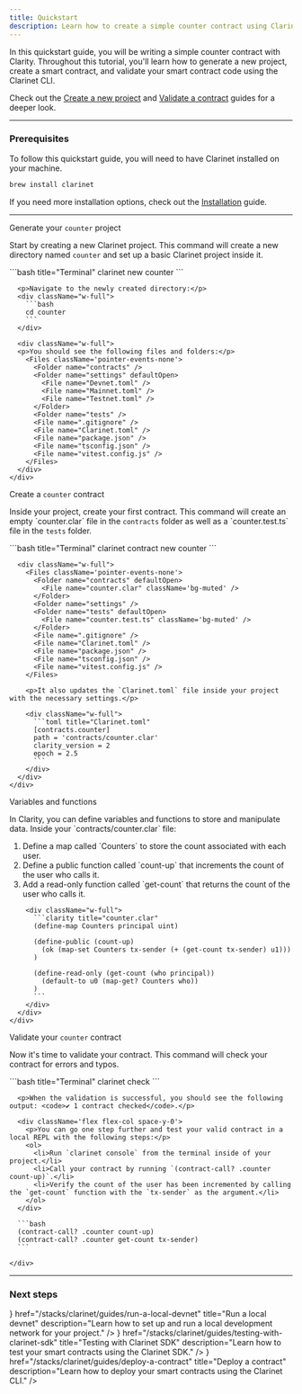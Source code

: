 ```yaml
---
title: Quickstart
description: Learn how to create a simple counter contract using Clarinet.
---
```



In this quickstart guide, you will be writing a simple counter contract with Clarity. Throughout this tutorial, you'll learn how to generate a new project, create a smart contract, and validate your smart contract code using the Clarinet CLI.

Check out the [Create a new project](/stacks/clarinet/guides/create-a-new-project) and [Validate a contract](/stacks/clarinet/guides/deploy-a-contract) guides for a deeper look.

---

### Prerequisites

To follow this quickstart guide, you will need to have Clarinet installed on your machine.

```bash
brew install clarinet
```

If you need more installation options, check out the [Installation](/stacks/clarinet/installation) guide.

---

<div className='steps space-y-10'>
  <Step>
    <div className="flex flex-col space-y-3">
      <div className="w-full">
        <p className='text-lg font-bold m-0 dark:text-primary-foreground'>Generate your <code className='text-lg'>counter</code> project</p>
        <div className='flex flex-col space-y-0'>
          <p>Start by creating a new Clarinet project. This command will create a new directory named <code>counter</code> and set up a basic Clarinet project inside it.</p>
        </div>
      </div>
      <div className="w-full">
        ```bash title="Terminal"
        clarinet new counter
        ```
      </div>

      <p>Navigate to the newly created directory:</p>
      <div className="w-full">
        ```bash
        cd counter
        ```
      </div>

      <div className="w-full">
      <p>You should see the following files and folders:</p>
        <Files className='pointer-events-none'>
          <Folder name="contracts" />
          <Folder name="settings" defaultOpen>
            <File name="Devnet.toml" />
            <File name="Mainnet.toml" />
            <File name="Testnet.toml" />
          </Folder>
          <Folder name="tests" />
          <File name=".gitignore" />
          <File name="Clarinet.toml" />
          <File name="package.json" />
          <File name="tsconfig.json" />
          <File name="vitest.config.js" />
        </Files>
      </div>
    </div>
  </Step>

  <Step>
    <div className="flex flex-col space-y-3">
      <div className="w-full">
        <p className='text-lg font-bold m-0 dark:text-primary-foreground'>Create a <code className='text-lg'>counter</code> contract</p>
        <p>Inside your project, create your first contract. This command will create an empty `counter.clar` file in the <code>contracts</code> folder as well as a `counter.test.ts` file in the <code>tests</code> folder.</p>
      </div>
      <div className="w-full">
        ```bash title="Terminal"
        clarinet contract new counter
        ```
      </div>

      <div className="w-full">
        <Files className='pointer-events-none'>
          <Folder name="contracts" defaultOpen>
            <File name="counter.clar" className='bg-muted' />
          </Folder>
          <Folder name="settings" />
          <Folder name="tests" defaultOpen>
            <File name="counter.test.ts" className='bg-muted' />
          </Folder>
          <File name=".gitignore" />
          <File name="Clarinet.toml" />
          <File name="package.json" />
          <File name="tsconfig.json" />
          <File name="vitest.config.js" />
        </Files>
        
        <p>It also updates the `Clarinet.toml` file inside your project with the necessary settings.</p>

        <div className="w-full">
          ```toml title="Clarinet.toml"
          [contracts.counter]
          path = 'contracts/counter.clar'
          clarity_version = 2
          epoch = 2.5
          ```
        </div>
      </div>
    </div>
  </Step>

  <Step>
    <div className="flex flex-col space-y-3">
      <div className="w-full">
        <p className='text-lg font-bold m-0 dark:text-primary-foreground'>Variables and functions</p>
        <div className='flex flex-col space-y-0'>
          <p>In Clarity, you can define variables and functions to store and manipulate data. Inside your `contracts/counter.clar` file:</p>
          <ol>
            <li>Define a map called `Counters` to store the count associated with each user.</li>
            <li>Define a public function called `count-up` that increments the count of the user who calls it.</li>
            <li>Add a read-only function called `get-count` that returns the count of the user who calls it.</li>
          </ol>
        </div>
        
        <div className="w-full">
          ```clarity title="counter.clar"
          (define-map Counters principal uint)

          (define-public (count-up)
            (ok (map-set Counters tx-sender (+ (get-count tx-sender) u1)))
          )

          (define-read-only (get-count (who principal))
            (default-to u0 (map-get? Counters who))
          )
          ```
        </div>
      </div>
    </div>
  </Step>

  <Step>
    <div className="flex flex-col space-y-3">
      <div className="w-full">
        <p className='text-lg font-bold m-0 dark:text-primary-foreground'>Validate your <code className='text-lg'>counter</code> contract</p>
        <div className='flex flex-col space-y-0'>
          <p>Now it's time to validate your contract. This command will check your contract for errors and typos.</p>
        </div>
      </div>
      <div className="w-full">
        ```bash title="Terminal"
        clarinet check
        ```
      </div>

      <p>When the validation is successful, you should see the following output: <code>✔ 1 contract checked</code>.</p>
      
      <div className='flex flex-col space-y-0'>
        <p>You can go one step further and test your valid contract in a local REPL with the following steps:</p>
        <ol>
          <li>Run `clarinet console` from the terminal inside of your project.</li>
          <li>Call your contract by running `(contract-call? .counter count-up)`.</li>
          <li>Verify the count of the user has been incremented by calling the `get-count` function with the `tx-sender` as the argument.</li>
        </ol>
      </div>

      ```bash
      (contract-call? .counter count-up)
      (contract-call? .counter get-count tx-sender)
      ```

    </div>
  </Step>
</div>

---

### Next steps

<Cards>
  <Card
    icon={<Code className='text-primary' />}
    href="/stacks/clarinet/guides/run-a-local-devnet"
    title="Run a local devnet"
    description="Learn how to set up and run a local development network for your project."
  />
  <Card
    icon={<Code className='text-primary' />}
    href="/stacks/clarinet/guides/testing-with-clarinet-sdk"
    title="Testing with Clarinet SDK"
    description="Learn how to test your smart contracts using the Clarinet SDK."
  />
  <Card
    icon={<Terminal className='text-primary' />}
    href="/stacks/clarinet/guides/deploy-a-contract"
    title="Deploy a contract"
    description="Learn how to deploy your smart contracts using the Clarinet CLI."
  />
</Cards>